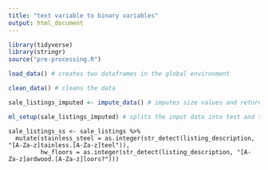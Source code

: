 ```yaml
---
title: "text variable to binary variables"
output: html_document
---
```


```r
library(tidyverse)
library(stringr)
source("pre-processing.R")
```

```r
load_data() # creates two dataframes in the global environment

clean_data() # cleans the data

sale_listings_imputed <- impute_data() # imputes size values and returns a new dataframe

ml_setup(sale_listings_imputed) # splits the input data into test and training sets
```


```rcreating
sale_listings_ss <- sale_listings %>%
  mutate(stainless_steel = as.integer(str_detect(listing_description, "[A-Za-z]tainless.[A-Za-z]teel")),
         hw_floors = as.integer(str_detect(listing_description, "[A-Za-z]ardwood.[A-Za-z]loors?")))
```

